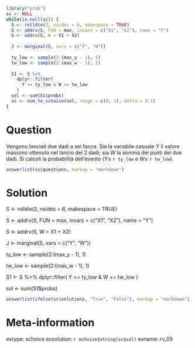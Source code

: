 ```r
library("prob")
sc <- NULL
while(is.null(sc)) {
  S <- rolldie(2, nsides = 6, makespace = TRUE)
  S <- addrv(S, FUN = max, invars = c("X1", "X2"), name = "Y")
  S <- addrv(S, W = X1 + X2)
  
  J <- marginal(S, vars = c("Y", "W"))
  
  ty_low <- sample(2:(max_y - 1), 1)
  tw_low <- sample(2:(max_w - 1), 1)
  
  S1 <- S %>%
    dplyr::filter(
      Y <= ty_low & W <= tw_low 
    )
  sol <- sum(S1$probs)
  sc <- num_to_schoice(sol, range = c(0, 1), delta = 0.1)
}
```

Question
========
Vengono lanciati due dadi a sei facce. Sia la variabile casuale $Y$ il valore massimo ottenuto nel lancio dei 2 dadi; sia $W$ la somma dei punti dei due dadi. Si calcoli la probabilità dell'evento ($Y \leq$ `r ty_low` e $W \leq$ `r tw_low`).

```r
answerlist(sc$questions, markup = "markdown")
```

Solution
========

S <- rolldie(2, nsides = 6, makespace = TRUE)

  S <- addrv(S, FUN = max, invars = c("X1", "X2"), name = "Y")
  
  S <- addrv(S, W = X1 + X2)
  
  J <- marginal(S, vars = c("Y", "W"))
  
  ty_low <- sample(2:(max_y - 1), 1)
  
  tw_low <- sample(2:(max_w - 1), 1)
  
  S1 <- S %>%
    dplyr::filter(
      Y <= ty_low & W <= tw_low 
    )
    
  sol <- sum(S1$probs)


```r
answerlist(ifelse(sc$solutions, "True", "False"), markup = "markdown")
```

Meta-information
================
extype: schoice
exsolution: `r mchoice2string(sc$sol)`
exname: rv_05
